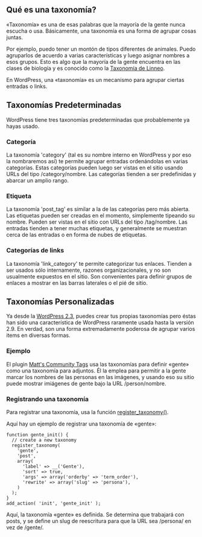 == Qué es una taxonomía? ==
«Taxonomía» es una de esas palabras que la mayoría de la gente nunca escucha o usa. Básicamente, una taxonomía es una forma de agrupar cosas juntas.

Por ejemplo, puedo tener un montón de tipos diferentes de animales. Puedo agruparlos de acuerdo a varias características y luego asignar nombres a esos grupos. Esto es algo que la mayoría de la gente encuentra en las clases de biología y es conocido como la [http://es.wikipedia.org/wiki/Taxonom%C3%ADa_de_Linneo Taxonomía de Linneo].

En WordPress, una «taxonomía» es un mecanismo para agrupar ciertas entradas o links.

== Taxonomías Predeterminadas ==

WordPress tiene tres taxonomías predeterminadas que probablemente ya hayas usado. 

=== Categoría ===

La taxonomía 'category' (tal es su nombre interno en WordPress y por eso la nombraremos así) te permite agrupar entradas ordenándolas en varias categorías. Estas categorías pueden luego ser vistas en el sitio usando URLs del tipo /category/nombre. Las categorías tienden a ser predefinidas y abarcar un amplio rango.

=== Etiqueta ===

La taxonomía 'post_tag' es similar a la de las categorías pero más abierta. Las etiquetas pueden ser creadas en el momento, simplemente tipeando su nombre. Pueden ser vistas en el sitio con URLs del tipo /tag/nombre. Las entradas tienden a tener muchas etiquetas, y generalmente se muestran cerca de las entradas o en forma de nubes de etiquetas.

=== Categorías de links ===

La taxonomía 'link_category' te permite categorizar tus enlaces. Tienden a ser usados sólo internamente, razones organizacionales, y no son usualmente expuestos en el sitio. Son convenientes para definir grupos de enlaces a mostrar en las barras laterales o el pié de sitio.

== Taxonomías Personalizadas ==

Ya desde la [[Version 2.3|WordPress 2.3]], puedes crear tus propias taxonomías pero éstas han sido una característica de WordPress raramente usada hasta la versión 2.9. En verdad, son una forma extremadamente poderosa de agrupar varios items en diversas formas.

=== Ejemplo ===

El plugin [http://wordpress.org/extend/plugins/matts-community-tags/ Matt's Community Tags] usa las taxonomías para definir «gente» como una taxonomía para adjuntos. Él la emplea para permitir a la gente marcar los nombres de las personas en las imágenes, y usando eso su sitio puede mostrar imiágenes de gente bajo la URL /person/nombre.

=== Registrando una taxonomía ===

Para registrar una taxonomía, usa la función [[Function_Reference/register_taxonomy|register_taxonomy()]].

Aquí hay un ejemplo de registrar una taxonomía de «gente»:

 function gente_init() {
   // create a new taxonomy
   register_taxonomy(
     'gente',
     'post',
     array(
       'label' => __('Gente'),
       'sort' => true,
       'args' => array('orderby' => 'term_order'),
       'rewrite' => array('slug' => 'persona'),
     )
   );
 }
 add_action( 'init', 'gente_init' );

Aquí, la taxonomía «gente» es definida. Se determina que trabajará con posts, y se define un slug de reescritura para que la URL sea /persona/ en vez de /gente/.